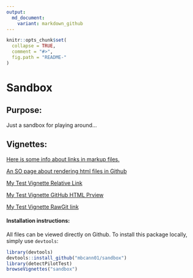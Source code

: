 ```yaml
---
output:
  md_document:
    variant: markdown_github
---
```


<!-- README.md is generated from README.Rmd. Please edit that file -->

```r
knitr::opts_chunk$set(
  collapse = TRUE,
  comment = "#>",
  fig.path = "README-"
)
```

# Sandbox

## Purpose:
Just a sandbox for playing around...

## Vignettes:

[Here is some info about links in markup files.](https://github.com/blog/1395-relative-links-in-markup-files)   

[An SO page about rendering html files in Github](http://stackoverflow.com/questions/8446218/how-to-see-an-html-page-on-github-as-a-normal-rendered-html-page-to-see-preview)

[My Test Vignette Relative Link](vignettes/my-vignette.html)

[My Test Vignette GitHub HTML Prview](http://htmlpreview.github.com/?https://github.com/mbcann01/sandbox/blob/master/vignettes/my-vignette.html)

[My Test Vignette RawGit link](https://rawgit.com/mbcann01/sandbox/master/vignettes/my-vignette.html)   

#### Installation instructions:

All files can be viewed directly on Github. To install this package locally, simply use `devtools`:

```r
library(devtools)
devtools::install_github("mbcann01/sandbox")
library(detectPilotTest)
browseVignettes("sandbox")
```